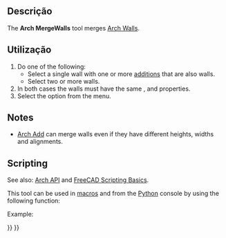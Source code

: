 <languages/>

<div class="mw-translate-fuzzy">
{{Docnav
|[[Arch_CloseHoles/pt-br|Fechar furos]]
|[[Arch_Check/pt-br|Verifique]]
|[[Arch_Workbench/pt-br|Arch]]
|IconL=Arch_CloseHoles.svg
|IconR=Arch_Check.svg
|IconC=Workbench_Arch.svg
}}
</div>

{{GuiCommand
|Name=Arch MergeWalls
|MenuLocation=Utils → Merge Walls
|Workbenches=[[BIM_Workbench|BIM]]
|SeeAlso=[[Arch_Wall|Arch Wall]]
}}

<span id="Description"></span>
==Descrição==

The '''Arch MergeWalls''' tool merges [[Arch_Wall|Arch Walls]].

<span id="Usage"></span>
==Utilização== 

# Do one of the following:
#* Select a single wall with one or more [[Arch_Add|additions]] that are also walls.
#* Select two or more walls.
# In both cases the walls must have the same {{PropertyData|Height}}, {{PropertyData|Width}} and {{PropertyData|Align}} properties.
# Select the {{MenuCommand|Utils → [[Image:Arch_MergeWalls.svg|16px]] Merge Walls}} option from the menu.

==Notes==

* [[Arch_Add|Arch Add]] can merge walls even if they have different heights, widths and alignments.

== Scripting ==

See also: [[Arch_API|Arch API]] and [[FreeCAD_Scripting_Basics|FreeCAD Scripting Basics]].

This tool can be used in [[Macros|macros]] and from the [[Python|Python]] console by using the following function:

{{Code|code=
base = joinWalls(walls, delete=False)
}}

Example:

{{Code|code=
import FreeCAD, Draft, Arch

p1 = FreeCAD.Vector(0, 0, 0)
p2 = FreeCAD.Vector(2000, 0, 0)
baseline = Draft.makeLine(p1, p2)
Wall1 = Arch.makeWall(baseline, length=None, width=150, height=2000)
FreeCAD.ActiveDocument.recompute()

Wall2 = Arch.makeWall(None, length=2000, width=200, height=1000)
FreeCAD.ActiveDocument.recompute() 

base = Arch.joinWalls([Wall1, Wall2])
}}


<div class="mw-translate-fuzzy">
{{Docnav
|[[Arch_CloseHoles/pt-br|Fechar furos]]
|[[Arch_Check/pt-br|Verifique]]
|[[Arch_Workbench/pt-br|Arch]]
|IconL=Arch_CloseHoles.svg
|IconR=Arch_Check.svg
|IconC=Workbench_Arch.svg
}}
</div>

{{BIM_Tools_navi{{#translation:}}}}
{{Userdocnavi{{#translation:}}}}